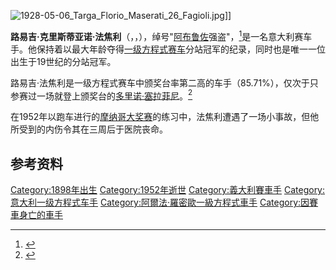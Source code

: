 {{Infobox F1 driver
| name = 路易吉·法焦利
| image = Luigi Fagioli in his Maserati at the 1932 Targa Florio (cropped).jpg
| caption = 1932年的法焦利
| birth_date = {{birth date|1898|6|9|df=y}}
| birth_place = [[意大利|意大利]][[安科纳省|安科纳省]][[奥西莫|奥西莫]]
| death_date = {{death date and age|1952|6|20|1898|6|9|df=y}}
| death_place = [[摩纳哥|摩纳哥]][[蒙特卡洛|蒙特卡洛]]
| nationality = {{flagicon|ITA}} 意大利
| Years = {{F1|1950}}–{{F1|1951}}
| Team(s) =  [[阿尔法·罗密欧_(F1)|阿尔法·罗密欧]]
| Races = 7
| Championships = 0
| Wins = 1
| Podiums = 6
| Points = 28（32）<ref name="droppedpoints">在{{F1|1990}}之前，车手获得的积分并非全部计入其世界锦标赛的总积分榜。括号外的数字是锦标赛积分，括号内的数字是实际上的总积分。</ref>
| Poles = 0
| Fastest laps = 0
| First race = {{le|1950年英国大奖赛|1950 British Grand Prix}}
| First win =  {{le|1951年法国大奖赛|1951 French Grand Prix}}
| Last win =  1951年法国大奖赛
| Last race = 1951年法国大奖赛
}}
[[File:1928-05-06_Targa_Florio_Maserati_26_Fagioli.jpg|thumb]]]]

'''路易吉·克里斯蒂亚诺·法焦利'''（{{lang-it|Luigi Cristiano Fagioli}}，{{IPA-it|luˈiːdʒi faˈdʒɔːli}}，{{bd|1898年|3月11日|1952年|6月20日|}}），绰号"[[阿布鲁佐大区|阿布鲁佐]]强盗"，<ref>{{cite web |url=http://www.kolumbus.fi/leif.snellman/df.htm |title=The Golden Era of GP Racing 1934–40 – Drivers (F) |publisher=Kolumbus.fi |access-date=2009-11-11 |archive-date=2009-06-11 |archive-url=https://web.archive.org/web/20090611075750/http://www.kolumbus.fi/leif.snellman/df.htm |dead-url=no }}</ref>是一名意大利赛车手。他保持着以最大年龄夺得[[一级方程式赛车|一级方程式赛车]]分站冠军的纪录，同时也是唯一一位出生于19世纪的分站冠军。

路易吉·法焦利是一级方程式赛车中颁奖台率第二高的车手（85.71%），仅次于只参赛过一场就登上颁奖台的[[多里诺·塞拉菲尼|多里诺·塞拉菲尼]]。<ref>{{cite web |url=http://www.chicanef1.com/indiv.pl?name=Luigi%20Fagioli&type=d |title=Profile at ChicaneF1 |publisher=Chicanef1.com |date=1952-06-20 |access-date=2011-11-02 |archive-date=2012-10-07 |archive-url=https://web.archive.org/web/20121007074946/http://www.chicanef1.com/indiv.pl?name=Luigi%20Fagioli&type=d |dead-url=no }}</ref>

在1952年以跑车进行的[[摩纳哥大奖赛|摩纳哥大奖赛]]的练习中，法焦利遭遇了一场小事故，但他所受到的内伤令其在三周后于医院丧命。

==参考资料==
{{reflist|30em}}

[[Category:1898年出生|Category:1898年出生]]
[[Category:1952年逝世|Category:1952年逝世]]
[[Category:義大利賽車手|Category:義大利賽車手]]
[[Category:意大利一级方程式车手|Category:意大利一级方程式车手]]
[[Category:阿爾法·羅密歐一級方程式車手|Category:阿爾法·羅密歐一級方程式車手]]
[[Category:因賽車身亡的車手|Category:因賽車身亡的車手]]